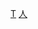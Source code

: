 {{Catnav|頁面分類|人物|各國人物|美国人|各州美国人}}
{{Commonscat|People of Tennessee}}

[[Category:美国各州人物|T]]
[[Category:田納西州|人]]